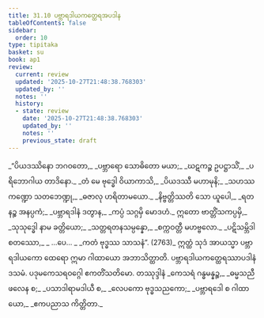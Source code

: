 ```yaml
---
title: 31.10 ပဗ္ဘာရဒါယကတ္ထေရအပဒါန
tableOfContents: false
sidebar:
  order: 10
type: tipitaka
basket: su
book: ap1
review:
  current: review
  updated: '2025-10-27T21:48:38.768303'
  updated_by: ''
  notes: ''
  history:
  - state: review
    date: '2025-10-27T21:48:38.768303'
    updated_by: ''
    notes: ''
    previous_state: draft
---
```



<ReviewStatus review={frontmatter.review} showDetails={true} />

<HypothesisAnnotation frontmatter={frontmatter} />

<DynamicBreadcrumb />

<Division number="47" book="ap1" e="ch" v="20" p="287">

<Paragraph number="3496" type="verses" book="ap1">
_“ပိယဒဿိနော ဘဂဝတော,_  
_ပဗ္ဘာရော သောဓိတော မယာ;_  
_ဃဋကဉ္စ ဥပဋ္ဌာသိံ,_  
_ပရိဘောဂါယ တာဒိနော._  

</Paragraph>

</Division>
<Division number="48" book="ap1" e="ch" v="20" p="287">

<Paragraph number="3497" type="verses" book="ap1">
_တံ မေ ဗုဒ္ဓေါ ဝိယာကာသိ,_  
_ပိယဒဿီ မဟာမုနိ;_  
_သဟဿကဏ္ဍော သတဘေဏ္ဍု,_  
_ဓဇာလု ဟရိတာမယော._  

</Paragraph>

</Division>
<Division number="49" book="ap1" e="ch" v="20" p="287">

<Paragraph number="3498" type="verses" book="ap1">
_နိဗ္ဗတ္တိဿတိ သော ယူပေါ,_  
_ရတနဉ္စ အနပ္ပကံ;_  
_ပဗ္ဘာရဒါနံ ဒတွာန,_  
_ကပ္ပံ သဂ္ဂမှိ မောဒဟံ._  

</Paragraph>

</Division>
<Division number="50" book="ap1" e="ch" v="20" p="287">

<Paragraph number="3499" type="verses" book="ap1">
ဣတော ဗာတ္တိံသကပ္ပမှိ,_  
_သုသုဒ္ဓေါ နာမ ခတ္တိယော;_  
_သတ္တရတနသမ္ပန္နော,_  
_စက္ကဝတ္တီ မဟဗ္ဗလော._  

</Paragraph>

</Division>
<Division number="51" book="ap1" e="ch" v="20" p="287">

<Paragraph number="3500" type="verses" book="ap1">
_ပဋိသမ္ဘိဒါ စတဿော,_  
_ …ပေ… _  
_ကတံ ဗုဒ္ဓဿ သာသနံ”. (2763)_  

</Paragraph>

<Paragraph number="3501" book="ap1">
ဣတ္ထံ သုဒံ အာယသ္မာ ပဗ္ဘာရဒါယကော ထေရော ဣမာ ဂါထာယော အဘာသိတ္ထာတိ.

</Paragraph>
</Division>

<Paragraph number="3502" type="center" book="ap1">
ပဗ္ဘာရဒါယကတ္ထေရဿာပဒါနံ ဒသမံ.



</Paragraph>

<Paragraph number="3503" type="center" book="ap1">
ပဒုမကေသရဝဂ္ဂေါ ဧကတိံသတိမော.



</Paragraph>

<Paragraph number="3504" type="center" book="ap1">
တဿုဒ္ဒါနံ


</Paragraph>

<Paragraph number="3505" type="verses" book="ap1">
_ကေသရံ ဂန္ဓမန္နဉ္စ,_  
_ဓမ္မသညီ ဖလေန စ;_  
_ပသာဒါရာမဒါယီ စ,_  
_လေပကော ဗုဒ္ဓသညကော;_  
_ပဗ္ဘာရဒေါ စ ဂါထာယော,_  
_ဧကပညာသ ကိတ္တိတာ._
</Paragraph>